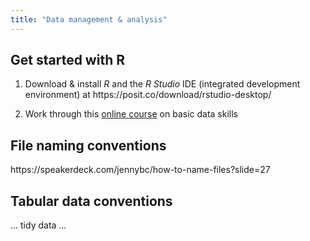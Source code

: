 ```yaml
---
title: "Data management & analysis"
---
```


## Get started with R

1.  Download & install *R* and the *R Studio* IDE (integrated development environment) at https://posit.co/download/rstudio-desktop/

2.  Work through this [online course](https://psyteachr.github.io/data-skills-v2/index.html) on basic data skills

## File naming conventions

https://speakerdeck.com/jennybc/how-to-name-files?slide=27

## Tabular data conventions

... tidy data ...
